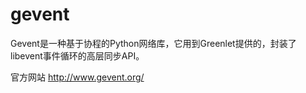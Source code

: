 = gevent =

Gevent是一种基于协程的Python网络库，它用到Greenlet提供的，封装了libevent事件循环的高层同步API。

官方网站 [[http://www.gevent.org/]]
